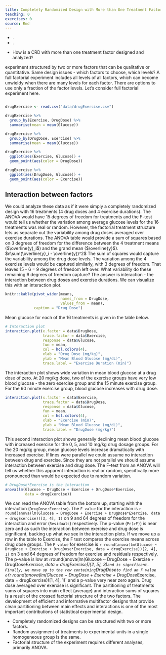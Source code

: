 ```yaml
---
title: Completely Randomized Design with More than One Treatment Factor
teaching: 0
exercises: 0
source: Rmd
---
```


::::::::::::::::::::::::::::::::::::::: objectives

- .
- .

::::::::::::::::::::::::::::::::::::::::::::::::::

:::::::::::::::::::::::::::::::::::::::: questions

- How is a CRD with more than one treatment factor designed and analyzed?

::::::::::::::::::::::::::::::::::::::::::::::::::

experiment structured by two or more factors that can be qualitative or quantitative. Same design issues - which factors to choose, which levels? A full factorial experiment includes all levels of all factors,
which can become unwieldy when there are many levels for each factor. There are options to use only a fraction of the factor levels. Let's consider full factorial experiment here.

```r

```


```r
drugExercise <- read.csv("data/drugExercise.csv")

drugExercise %>% 
  group_by(Exercise, DrugDose) %>% 
  summarise(mean = mean(Glucose))

drugExercise %>% 
  group_by(DrugDose, Exercise) %>% 
  summarise(mean = mean(Glucose))

drugExercise %>% 
  ggplot(aes(Exercise, Glucose)) + 
  geom_point(aes(color = DrugDose))

drugExercise %>% 
  ggplot(aes(DrugDose, Glucose)) + 
  geom_point(aes(color = Exercise))
```

## Interaction between factors
We could analyze these data as if it were simply a completely randomized design
with 16 treatments (4 drug doses and 4 exercise durations). The ANOVA would have 
15 degrees of freedom for treatments and the F-test would tell us whether the variation among average glucose levels for the 16 treatments was real or random.
However, the factorial treatment structure lets us separate out the variability
among drug doses averaged over exercise durations. The ANOVA table would provide 
a sum of squares based on 3 degrees of freedom for the difference between the 4 treatment means ($\overline{y}_i$) and the grand mean ($\overline{y}$).  
$n\sum(\overline{y}_i - \overline{y})^2$
The sum of squares would capture the variability among the drug dose levels.
The variation among the 4 exercise levels would be captured similarly, with 3
degrees of freedom. That leaves 15 - 6 = 9 degrees of freedom left over. What 
variability do these remaining 9 degrees of freedom capture? The answer is
interaction - the interaction between drug doses and exercise durations. We can
visualize this with an interaction plot.

```r
knitr::kable(pivot_wider(means, 
                         names_from = DrugDose, 
                         values_from = mean), 
             caption = "Drug Dose")
```

Mean glucose for each of the 16 treatments is given in the table below.
```r
# Interaction plot
interaction.plot(x.factor = data$DrugDose,
                 trace.factor = data$Exercise,
                 response = data$Glucose,
                 fun = mean,
                 col = hcl.colors(4),
                 xlab = "Drug Dose (mg/kg)",
                 ylab = "Mean Blood Glucose (mg/dL)",
                 trace.label = "Exercise Duration (min)")
```

The interaction plot shows wide variation in mean blood glucose at a drug dose 
of zero. At 20 mg/kg dose, two of the exercise groups have very low blood 
glucose - the zero exercise group and the 15 minute exercise group. For the 60 minute exercise group, blood glucose increases with drug dose.

```r
interaction.plot(x.factor = data$Exercise,
                 trace.factor = data$DrugDose,
                 response = data$Glucose,
                 fun = mean,
                 col = hcl.colors(4),
                 xlab = "Exercise (min)",
                 ylab = "Mean Blood Glucose (mg/dL)",
                 trace.label = "DrugDose (mg/kg)")
```

This second interaction plot shows generally declining mean blood glucose with
increased exercise for the 0, 5, and 10 mg/kg drug dosage groups. For the 20 
mg/kg group, mean glucose levels increase dramatically with increased exercise.
If lines were parallel we could assume no interaction between drug and exercise. Since they are not  parallel we should assume interaction between exercise and drug dose. The F-test from an ANOVA will tell us whether this apparent 
interaction is real or random, specifically more pronounced than would be
expected due to random variation.

```r
# DrugDose*Exercise is the interaction
anova(lm(Glucose ~ DrugDose + Exercise + DrugDose*Exercise, 
         data = drugExercise))
```

We can read the ANOVA table from the bottom up, starting with the interaction
(`DrugDose:Exercise`). The `F value` for the interaction is 
`r round(anova(lm(Glucose ~ DrugDose + Exercise + DrugDose*Exercise, data = drugExercise))[3, 4], 1)`
on 9 and 64 degrees of freedom for the interaction and error (`Residuals`)
respectively. The p-value (`Pr(>F)`) is near zero and as such the interaction
between exercise and drug dose is significant, backing up what we see in the 
interaction plots. If we move up a row in the table to Exercise, the F test 
compares the exercise means across drug dose groups. The `F value` for exercise
is 
`r round(anova(lm(Glucose ~ DrugDose + Exercise + DrugDose*Exercise, data = drugExercise))[2, 4], 1)`
on 3 and 64 degrees of freedom for exercise and residuals respectively. The 
p-value  is low at
`r `round(anova(lm(Glucose ~ DrugDose + Exercise + DrugDose*Exercise, data = drugExercise))[2, 5], 3)`
and is significant. Finally, we move up to the row containing `DrugDose` to
find an F value of 
`r round(anova(lm(Glucose ~ DrugDose + Exercise + DrugDose*Exercise, data = drugExercise))[1, 4], 1)`
and a p-value very near zero again. Drug dose averaged over exercise is 
significant.
The partitioning of treatments sums of squares into main effect (average) and 
interaction sums of squares is a result of the crossed factorial structure of 
the two factors. The development of efficient and informative multifactor 
designs that provide clean partitioning between main effects and interactions
is one of the most important contributions of statistical experimental design.

:::::::::::::::::::::::::::::::::::::::: keypoints

- Completely randomized designs can be structured with two or more factors.
- Random assignment of treatments to experimental units in a single homogeneous group is the same.
- Factorial structure of the experiment requires different analyses, primarily
ANOVA.

::::::::::::::::::::::::::::::::::::::::::::::::::


